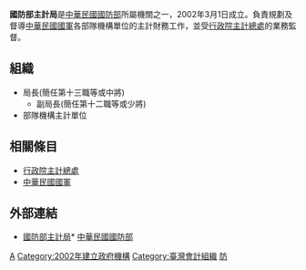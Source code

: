 {{ROC central government reform}}
{{不是|行政院主計總處}}
{{中華民國政府部門基礎資訊
|部門名稱       = 國防部主計局
|外文名稱       = Comptroller Bureau, MND
|外文語言       = 英語
|部門標誌       = Comptroller Bureau MND logo.png
|部門標誌尺寸   = 200px
|部門標誌名稱   = 國防部主計局局徽
|代表圖像      = 
|代表圖像名稱   = 
|首長職銜       = 局長
|首長姓名       = [[File:ROCA_Lieutenant_General's_Flag.svg|border]] 謝其賢（陸軍中將）
|副首長職銜     = 副局長
|副首長姓名     = [[File:ROCA_Major_General's_Flag.svg|border]] 沈健群（陸軍少將）
|秘書長職銜     = 
|秘書長姓名     = 
|副秘書長職銜   = 
|副秘書長姓名   = 
|任命者姓名     = [[中華民國總統|中華民國總統]]<br>[[國防部部長|國防部部長]]
|成立日期       = 2002年3月1日
|解散日期       = 
|所屬部門       = [[中華民國國防部|中華民國國防部]]
|組織編制       = 
|授權法源       = [[s:國防部組織法|國防部組織法]]、[[s:國防部主計局組織法|國防部主計局組織法]]
|員額任期       = 
|員額           = 
|年度預算額     = 
|地址           = 10462[[臺北市|臺北市]]中山區北安路409號 
|電話           = (02)2311-6117<br>上班期間 星期一~星期五 早上08:00~下午17:00
|網站           = [https://www.mnd.gov.tw/Publish.aspx?cnid=123 國防部主計局]
|備註           = 
}}
{{臺灣軍事|expanded=中華民國國防部}}
'''國防部主計局'''是[[中華民國國防部|中華民國國防部]]所屬機關之一，2002年3月1日成立。負責規劃及督導[[中華民國國軍|中華民國國軍]]各部隊機構單位的主計財務工作，並受[[行政院主計總處|行政院主計總處]]的業務監督。

==組織==
*局長(簡任第十三職等或中將)
**副局長(簡任第十二職等或少將)
*部隊機構主計單位

==相關條目==
*[[行政院主計總處|行政院主計總處]]
*[[中華民國國軍|中華民國國軍]]

==外部連結==
{{Wikisourceshas|國防部主計局組織法|國防部主計局處務規程}}
*{{zh-tw}}{{en}}[https://web.archive.org/web/20160304104211/https://www.mnd.gov.tw/Publish.aspx?cnid=123 國防部主計局]* {{zh-tw}}{{en}}[https://www.mnd.gov.tw 中華民國國防部]{{Wayback|url=https://www.mnd.gov.tw/Publish.aspx?cnid=123 |date=20160304104211 }}

{{中華民國國防部所屬機關}}
{{中華民國軍事}}

{{政府小作品}}
[[Category:中華民國國防部|A]]
[[Category:2002年建立政府機構|Category:2002年建立政府機構]]
[[Category:臺灣會計組織|Category:臺灣會計組織]]
[[Category:臺北市中山區的政府機關|防]]